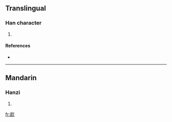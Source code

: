 ==Translingual==

===Han character===
{{Han char|rn=76|rad=欠|as=10|sn=14|four=7728<sub>2</sub>|canj=竹山弓人 (HUNO)}}

# {{defn|Han|sort=欠10}}

====References====
* {{Han ref|kx=0571.060|dkj=16166|dj=0959.050|hdz=32148.020|uh=6B4B|ud=27467|bh=E265|bd=57957}}

----

==Mandarin==

===Hanzi===
{{cmn-hanzi|pin=[[yí]] ([[yi2]])|wg=i<sup>2</sup>}}

# {{defn|Mandarin}}

[[fr:歋]]